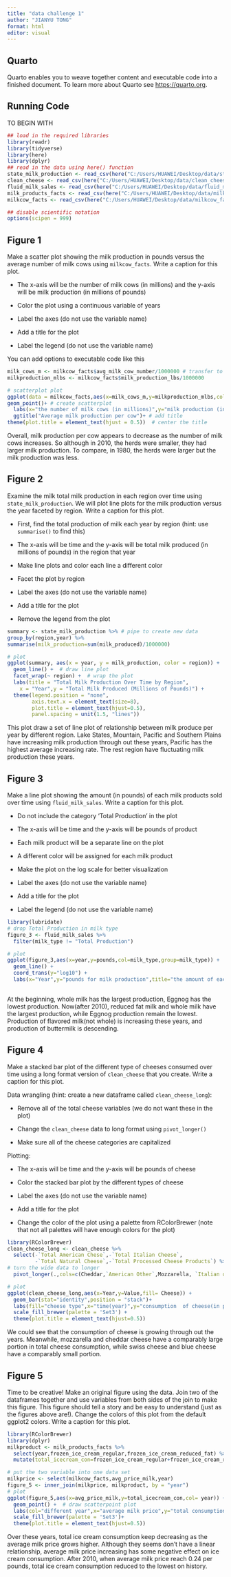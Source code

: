 ```yaml
---
title: "data challenge 1"
author: "JIANYU TONG"
format: html
editor: visual
---
```


## Quarto

Quarto enables you to weave together content and executable code into a finished document. To learn more about Quarto see <https://quarto.org>.

## Running Code

TO BEGIN WITH

```r
## load in the required libraries 
library(readr)
library(tidyverse)
library(here)
library(dplyr)
## read in the data using here() function
state_milk_production <- read_csv(here("C:/Users/HUAWEI/Desktop/data/state_milk_production.csv"))
clean_cheese <- read_csv(here("C:/Users/HUAWEI/Desktop/data/clean_cheese.csv"))
fluid_milk_sales <- read_csv(here("C:/Users/HUAWEI/Desktop/data/fluid_milk_sales.csv"))
milk_products_facts <- read_csv(here("C:/Users/HUAWEI/Desktop/data/milk_products_facts.csv"))
milkcow_facts <- read_csv(here("C:/Users/HUAWEI/Desktop/data/milkcow_facts.csv"))

## disable scientific notation
options(scipen = 999)
```

## **Figure 1**

Make a scatter plot showing the milk production in pounds versus the average number of milk cows using `milkcow_facts`. Write a caption for this plot.

-   The x-axis will be the number of milk cows (in millions) and the y-axis will be milk production (in millions of pounds)

-   Color the plot using a continuous variable of years

-   Label the axes (do not use the variable name)

-   Add a title for the plot

-   Label the legend (do not use the variable name)

You can add options to executable code like this

```r
milk_cows_m <- milkcow_facts$avg_milk_cow_number/1000000 # transfer to millions
milkproduction_mlbs <- milkcow_facts$milk_production_lbs/1000000

# scatterplot plot 
ggplot(data = milkcow_facts,aes(x=milk_cows_m,y=milkproduction_mlbs,col=year))+
geom_point()+ # create scatterplot
  labs(x="the number of milk cows (in millions)",y="milk production (in millions of pounds)",col="YEAR") + # add x,y label
  ggtitle("Average milk production per cow")+ # add title
theme(plot.title = element_text(hjust = 0.5))  # center the title
```

Overall, milk production per cow appears to decrease as the number of milk cows increases. So although in 2010, the herds were smaller, they had larger milk production. To compare, in 1980, the herds were larger but the milk production was less.

## **Figure 2**

Examine the milk total milk production in each region over time using `state_milk_production`. We will plot line plots for the milk production versus the year faceted by region. Write a caption for this plot.

-   First, find the total production of milk each year by region (hint: use `summarise()` to find this)

-   The x-axis will be time and the y-axis will be total milk produced (in millions of pounds) in the region that year

-   Make line plots and color each line a different color

-   Facet the plot by region

-   Label the axes (do not use the variable name)

-   Add a title for the plot

-   Remove the legend from the plot

```r
summary <- state_milk_production %>% # pipe to create new data
group_by(region,year) %>%
summarise(milk_production=sum(milk_produced)/1000000)

# plot 
ggplot(summary, aes(x = year, y = milk_production, color = region)) +
  geom_line() +  # draw line plot
  facet_wrap(~ region) +  # wrap the plot
  labs(title = "Total Milk Production Over Time by Region",
    x = "Year",y = "Total Milk Produced (Millions of Pounds)") +
  theme(legend.position = "none",
        axis.text.x = element_text(size=8),
        plot.title = element_text(hjust=0.5),
        panel.spacing = unit(1.5, "lines"))
```

This plot draw a set of line plot of relationship between milk produce per year by different region. Lake States, Mountain, Pacific and Southern Plains have increasing milk production through out these years, Pacific has the highest average increasing rate. The rest region have fluctuating milk production these years.

## **Figure 3**

Make a line plot showing the amount (in pounds) of each milk products sold over time using `fluid_milk_sales`. Write a caption for this plot.

-   Do not include the category ‘Total Production’ in the plot

-   The x-axis will be time and the y-axis will be pounds of product

-   Each milk product will be a separate line on the plot

-   A different color will be assigned for each milk product

-   Make the plot on the log scale for better visualization

-   Label the axes (do not use the variable name)

-   Add a title for the plot

-   Label the legend (do not use the variable name)

```r
library(lubridate)
# drop Total Production in milk type
figure_3 <- fluid_milk_sales %>%
  filter(milk_type != "Total Production")

# plot
ggplot(figure_3,aes(x=year,y=pounds,col=milk_type,group=milk_type)) +
  geom_line() +
  coord_trans(y="log10") +
  labs(x="Year",y="pounds for milk production",title="the amount of each milk products sold over time",col="MILK TYPE")
  
```

At the beginning, whole milk has the largest production, Eggnog has the lowest production. Now(after 2010), reduced fat milk and whole milk have the largest production, while Eggnog production remain the lowest. Production of flavored milk(not whole) is increasing these years, and production of buttermilk is descending.

## **Figure 4**

Make a stacked bar plot of the different type of cheeses consumed over time using a long format version of `clean_cheese` that you create. Write a caption for this plot.

Data wrangling (hint: create a new dataframe called `clean_cheese_long`):

-   Remove all of the total cheese variables (we do not want these in the plot)

-   Change the `clean_cheese` data to long format using `pivot_longer()`

-   Make sure all of the cheese categories are capitalized

Plotting:

-   The x-axis will be time and the y-axis will be pounds of cheese

-   Color the stacked bar plot by the different types of cheese

-   Label the axes (do not use the variable name)

-   Add a title for the plot

-   Change the color of the plot using a palette from RColorBrewer (note that not all palettes will have enough colors for the plot)

```r
library(RColorBrewer)
clean_cheese_long <- clean_cheese %>%
  select(-`Total American Chese`,-`Total Italian Cheese`,
         -`Total Natural Cheese`,-`Total Processed Cheese Products`) %>%
# turn the wide data to longer
  pivot_longer(.,cols=c(Cheddar,`American Other`,Mozzarella, `Italian other`, Swiss, Brick, Muenster, `Cream and Neufchatel`,Blue, `Other Dairy Cheese`, `Processed Cheese`, `Foods and spreads`),names_to = "Cheese",values_to = "Value")

# plot 
ggplot(clean_cheese_long,aes(x=Year,y=Value,fill= Cheese)) +
  geom_bar(stat="identity",position = "stack")+
  labs(fill="cheese type",x="time(year)",y="consumption  of cheese(in pounds)",title = "Consumption of different types of cheese over time")+
  scale_fill_brewer(palette = 'Set3') +
  theme(plot.title = element_text(hjust=0.5))
```

We could see that the consumption of cheese is growing through out the years. Meanwhile, mozzarella and cheddar cheese have a comparably large portion in total cheese consumption, while swiss cheese and blue cheese have a comparably small portion.

## **Figure 5**

Time to be creative! Make an original figure using the data. Join two of the dataframes together and use variables from both sides of the join to make this figure. This figure should tell a story and be easy to understand (just as the figures above are!). Change the colors of this plot from the default ggplot2 colors. Write a caption for this plot.

```r
library(RColorBrewer)
library(dplyr)
milkproduct <- milk_products_facts %>%
  select(year,frozen_ice_cream_regular,frozen_ice_cream_reduced_fat) %>%
  mutate(total_icecream_con=frozen_ice_cream_regular+frozen_ice_cream_reduced_fat)

# put the two variable into one data set
milkprice <- select(milkcow_facts,avg_price_milk,year)
figure_5 <- inner_join(milkprice, milkproduct, by = "year")
# plot 
ggplot(figure_5,aes(x=avg_price_milk,y=total_icecream_con,col= year)) +
  geom_point() +  # draw scatterpoint plot
  labs(col="different year",x="average milk price",y="total consumption  of ice cream(lbs)",title = "Consumption of ice cream versus milk price")+
  scale_fill_brewer(palette = 'Set3')+
  theme(plot.title = element_text(hjust=0.5))
```

Over these years, total ice cream consumption keep decreasing as the average milk price grows higher. Although they seems don't have a linear relationship, average milk price increasing has some negative effect on ice cream consumption. After 2010, when average milk price reach 0.24 per pounds, total ice cream consumption reduced to the lowest on history.
